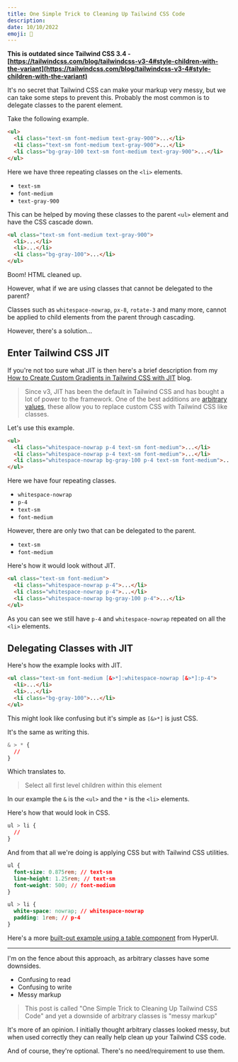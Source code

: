 ```yaml
---
title: One Simple Trick to Cleaning Up Tailwind CSS Code
description:
date: 10/10/2022
emoji: 🧼
---
```


**This is outdated since Tailwind CSS 3.4 - [https://tailwindcss.com/blog/tailwindcss-v3-4#style-children-with-the-variant](https://tailwindcss.com/blog/tailwindcss-v3-4#style-children-with-the-variant)**

It's no secret that Tailwind CSS can make your markup very messy, but we can take some steps to prevent this. Probably the most common is to delegate classes to the parent element.

Take the following example.

```html
<ul>
  <li class="text-sm font-medium text-gray-900">...</li>
  <li class="text-sm font-medium text-gray-900">...</li>
  <li class="bg-gray-100 text-sm font-medium text-gray-900">...</li>
</ul>
```

Here we have three repeating classes on the `<li>` elements.

- `text-sm`
- `font-medium`
- `text-gray-900`

This can be helped by moving these classes to the parent `<ul>` element and have the CSS cascade down.

```html
<ul class="text-sm font-medium text-gray-900">
  <li>...</li>
  <li>...</li>
  <li class="bg-gray-100">...</li>
</ul>
```

Boom! HTML cleaned up.

However, what if we are using classes that cannot be delegated to the parent?

Classes such as `whitespace-nowrap`, `px-8`, `rotate-3` and many more, cannot be applied to child elements from the parent through cascading.

However, there's a solution...

## Enter Tailwind CSS JIT

If you're not too sure what JIT is then here's a brief description from my [How to Create Custom Gradients in Tailwind CSS with JIT](/blog/custom-gradients-with-tailwindcss-jit) blog.

> Since v3, JIT has been the default in Tailwind CSS and has bought a lot of power to the framework. One of the best additions are [arbitrary values](https://tailwindcss.com/docs/adding-custom-styles#using-arbitrary-values), these allow you to replace custom CSS with Tailwind CSS like classes.

Let's use this example.

```html
<ul>
  <li class="whitespace-nowrap p-4 text-sm font-medium">...</li>
  <li class="whitespace-nowrap p-4 text-sm font-medium">...</li>
  <li class="whitespace-nowrap bg-gray-100 p-4 text-sm font-medium">...</li>
</ul>
```

Here we have four repeating classes.

- `whitespace-nowrap`
- `p-4`
- `text-sm`
- `font-medium`

However, there are only two that can be delegated to the parent.

- `text-sm`
- `font-medium`

Here's how it would look without JIT.

```html
<ul class="text-sm font-medium">
  <li class="whitespace-nowrap p-4">...</li>
  <li class="whitespace-nowrap p-4">...</li>
  <li class="whitespace-nowrap bg-gray-100 p-4">...</li>
</ul>
```

As you can see we still have `p-4` and `whitespace-nowrap` repeated on all the `<li>` elements.

## Delegating Classes with JIT

Here's how the example looks with JIT.

```html
<ul class="text-sm font-medium [&>*]:whitespace-nowrap [&>*]:p-4">
  <li>...</li>
  <li>...</li>
  <li class="bg-gray-100">...</li>
</ul>
```

This might look like confusing but it's simple as `[&>*]` is just CSS.

It's the same as writing this.

```css
& > * {
  //
}
```

Which translates to.

> Select all first level children within this element

In our example the `&` is the `<ul>` and the `*` is the `<li>` elements.

Here's how that would look in CSS.

```css
ul > li {
  //
}
```

And from that all we're doing is applying CSS but with Tailwind CSS utilities.

```css
ul {
  font-size: 0.875rem; // text-sm
  line-height: 1.25rem; // text-sm
  font-weight: 500; // font-medium
}

ul > li {
  white-space: nowrap; // whitespace-nowrap
  padding: 1rem; // p-4
}
```

Here's a more [built-out example using a table component](https://play.tailwindcss.com/pJxSAPRw22) from HyperUI.

---

I'm on the fence about this approach, as arbitrary classes have some downsides.

- Confusing to read
- Confusing to write
- Messy markup

> This post is called "One Simple Trick to Cleaning Up Tailwind CSS Code" and yet a downside of arbitrary classes is "messy markup"

It's more of an opinion. I initially thought arbitrary classes looked messy, but when used correctly they can really help clean up your Tailwind CSS code.

And of course, they're optional. There's no need/requirement to use them.
